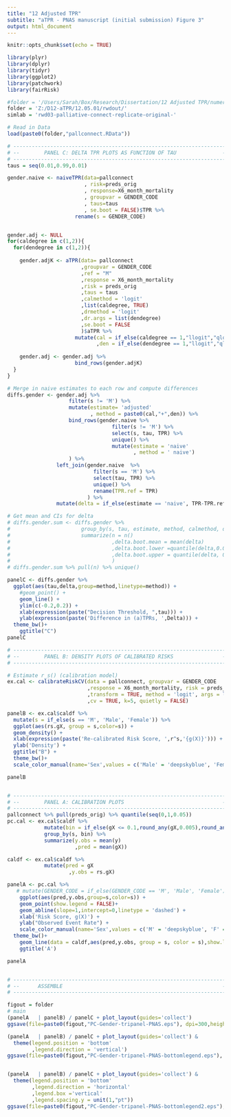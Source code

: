 ---
title: "12 Adjusted TPR"
subtitle: "aTPR - PNAS manuscript (initial submission) Figure 3"
output: html_document
---

```{r setup, include=FALSE}
knitr::opts_chunk$set(echo = TRUE)
```

```{r libs, include= FALSE}
library(plyr)
library(dplyr)
library(tidyr)
library(ggplot2)
library(patchwork)
library(fairRisk)

#folder = '/Users/Sarah/Box/Research/Dissertation/12 Adjusted TPR/numerical/12.05.01/rwdout/'
folder = 'Z:/D12-aTPR/12.05.01/rwdout/'
simlab = 'rwd03-palliative-connect-replicate-original-'
```


```{r}
# Read in Data
load(paste0(folder,"pallconnect.RData"))

# ---------------------------------------------------------------------- #
# --        PANEL C: DELTA TPR PLOTS AS FUNCTION OF TAU               -- #
# ---------------------------------------------------------------------- #
taus = seq(0.01,0.99,0.01)

gender.naive <- naiveTPR(data=pallconnect
                         , risk=preds_orig
                         , response=X6_month_mortality
                         , groupvar = GENDER_CODE
                         , taus=taus
                         , se.boot = FALSE)$TPR %>%
                      rename(s = GENDER_CODE)


gender.adj <- NULL
for(caldegree in c(1,2)){
  for(dendegree in c(1,2)){
    
    gender.adjK <- aTPR(data= pallconnect
                        ,groupvar = GENDER_CODE
                        ,ref = "M"
                        ,response = X6_month_mortality
                        ,risk = preds_orig
                        ,taus = taus
                        ,calmethod = 'logit'
                        ,list(caldegree, TRUE)
                        ,drmethod = 'logit'
                        ,dr.args = list(dendegree)
                        ,se.boot = FALSE
                        )$aTPR %>%
                      mutate(cal = if_else(caldegree == 1,"llogit","qlogit")
                             ,den = if_else(dendegree == 1,"llogit","qlogit"))
          
    gender.adj <- gender.adj %>%
                      bind_rows(gender.adjK)
  }
}

# Merge in naive estimates to each row and compute differences
diffs.gender <- gender.adj %>%
                    filter(s != 'M') %>%
                    mutate(estimate= 'adjusted'
                           , method = paste0(cal,"+",den)) %>%
                    bind_rows(gender.naive %>%
                                  filter(s != 'M') %>%
                                  select(s, tau, TPR) %>%
                                  unique() %>%
                                  mutate(estimate = 'naive'
                                         , method = ' naive')
                    ) %>%
                left_join(gender.naive  %>%
                            filter(s == 'M') %>%
                            select(tau, TPR) %>%
                            unique() %>%
                            rename(TPR.ref = TPR)
                          ) %>%
                mutate(delta = if_else(estimate == 'naive', TPR-TPR.ref, aTPR-TPR.ref))

# Get mean and CIs for delta
# diffs.gender.sum <- diffs.gender %>%
#                       group_by(s, tau, estimate, method, calmethod, densitymethod) %>%
#                       summarize(n = n()
#                                 ,delta.boot.mean = mean(delta)
#                                 ,delta.boot.lower =quantile(delta,0.025)
#                                 ,delta.boot.upper = quantile(delta, 0.975)
#                                 )
# diffs.gender.sum %>% pull(n) %>% unique()

panelC <- diffs.gender %>%
  ggplot(aes(tau,delta,group=method,linetype=method)) + 
    #geom_point() + 
    geom_line() +
    ylim(c(-0.2,0.2)) +
    xlab(expression(paste("Decision Threshold, ",tau))) +
    ylab(expression(paste('Difference in (a)TPRs, ',Delta))) +
  theme_bw()+ 
    ggtitle("C")
panelC

# ---------------------------------------------------------------------- #
# --        PANEL B: DENSITY PLOTS OF CALIBRATED RISKS                -- #
# ---------------------------------------------------------------------- #

# Estimate r_s() (calibration model)
ex.cal <- calibrateRiskCV(data = pallconnect, groupvar = GENDER_CODE
                          ,response = X6_month_mortality, risk = preds_orig
                          ,transform = TRUE, method = 'logit', args = list(2)
                          ,cv = TRUE, k=5, quietly = FALSE)

panelB <- ex.cal$caldf %>%
  mutate(s = if_else(s == 'M', 'Male', 'Female')) %>%
  ggplot(aes(rs.gX, group = s,color=s)) +
  geom_density() + 
  xlab(expression(paste('Re-calibrated Risk Score, ',r^s,'{g(X)}'))) +
  ylab('Density') +
  ggtitle("B") +
  theme_bw()+ 
  scale_color_manual(name='Sex',values = c('Male' = 'deepskyblue', 'Female' = 'maroon')) 

panelB


# ---------------------------------------------------------------------- #
# --        PANEL A: CALIBRATION PLOTS                                -- #
# ---------------------------------------------------------------------- #
pallconnect %>% pull(preds_orig) %>% quantile(seq(0,1,0.05))
pc.cal <- ex.cal$caldf %>%
            mutate(bin = if_else(gX <= 0.1,round_any(gX,0.005),round_any(gX,0.05))) %>%
            group_by(s, bin) %>%
            summarize(y.obs = mean(y)
                      ,pred = mean(gX))

caldf <- ex.cal$caldf %>%
            mutate(pred = gX
                    ,y.obs = rs.gX)

panelA <- pc.cal %>%
   # mutate(GENDER_CODE = if_else(GENDER_CODE == 'M', 'Male', 'Female')) %>%
    ggplot(aes(pred,y.obs,group=s,color=s)) +
    geom_point(show.legend = FALSE)+
    geom_abline(slope=1,intercept=0,linetype = 'dashed') +
    xlab('Risk Score, g(X)') +
    ylab("Observed Event Rate") +
    scale_color_manual(name='Sex',values = c('M' = 'deepskyblue', 'F' = 'maroon')) +
  theme_bw()+ 
    geom_line(data = caldf,aes(pred,y.obs, group = s, color = s),show.legend = FALSE) +
    ggtitle('A')

panelA


# ---------------------------------------------------------------------- #
# --      ASSEMBLE                                                    -- #
# ---------------------------------------------------------------------- #

figout = folder
# main 
(panelA   | panelB) / panelC + plot_layout(guides='collect') 
ggsave(file=paste0(figout,"PC-Gender-tripanel-PNAS.eps"), dpi=300,height=6,width=7)

(panelA   | panelB) / panelC + plot_layout(guides='collect') &
  theme(legend.position = 'bottom'
        ,legend.direction = 'vertical')
ggsave(file=paste0(figout,"PC-Gender-tripanel-PNAS-bottomlegend.eps"), dpi=300,height=6,width=6)


(panelA   | panelB) / panelC + plot_layout(guides='collect') &
  theme(legend.position = 'bottom'
        ,legend.direction = 'horizontal'
        ,legend.box ='vertical'
        ,legend.spacing.y = unit(1,"pt"))
ggsave(file=paste0(figout,"PC-Gender-tripanel-PNAS-bottomlegend2.eps"),dpi=300,height=6,width=6)
```